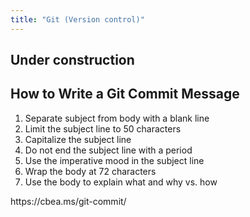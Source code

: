 ```yaml
---
title: "Git (Version control)"
---
```


:::{.callout-caution}
# Under construction
:::

## How to Write a Git Commit Message

1. Separate subject from body with a blank line
2. Limit the subject line to 50 characters
3. Capitalize the subject line
4. Do not end the subject line with a period
5. Use the imperative mood in the subject line
6. Wrap the body at 72 characters
7. Use the body to explain what and why vs. how

https://cbea.ms/git-commit/
